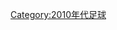 {{portal|足球}}
{{Commons category|2019 in association football}}
{{yearcat}}
{{year by category
|m=2
|c=0
|d=1
|y=9
|cat=足球
|sortkey=足球
|parent=21世纪各年足球
|subcat=2019年體育
}}
[[Category:2010年代足球|Category:2010年代足球]]